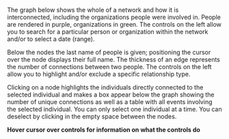 <p>
The graph below shows the whole of a network and how it is interconnected, including the organizations people were involved in. People are rendered in purple, organizations in green. The controls on the left allow you to search for a particular person or organization within the network and/or to select a date (range).
</p>

<p>
Below the nodes the last name of people is given; positioning the cursor over the node displays their full name. The thickness of an edge represents the number of connections between two people. The controls on the left allow you to highlight and/or exclude a specific relationship type.
</p>

<p>
Clicking on a node highlights the individuals directly connected to the selected individual and makes a box appear below the graph showing the number of unique connections as well as a table with all events involving the selected individual. You can only select one individual at a time. You can deselect by clicking in the empty space between the nodes.
</p>

<p>
<strong>
Hover cursor over controls for information on what the controls do
</strong>
</p>